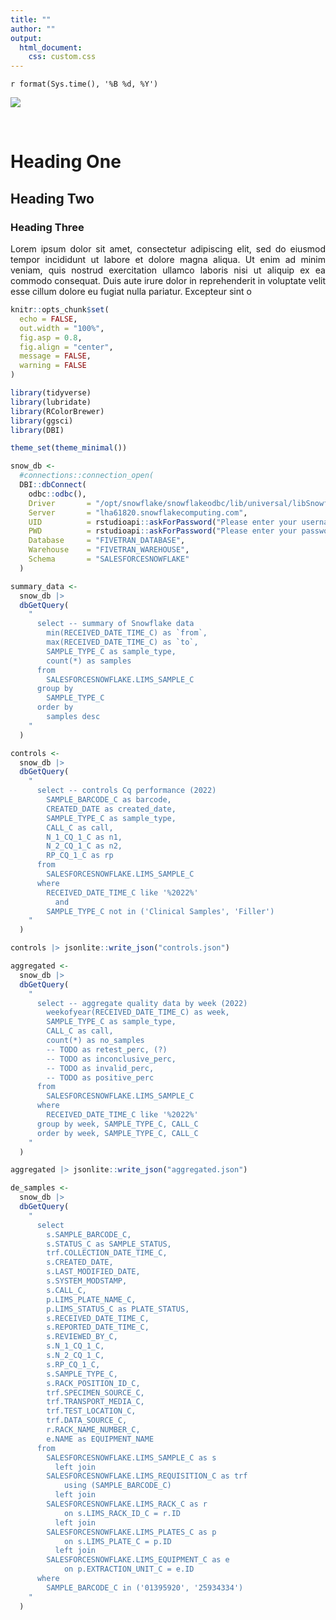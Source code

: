 ```yaml
---
title: ""
author: ""
output:
  html_document:
    css: custom.css
---
```


`r format(Sys.time(), '%B %d, %Y')`

![](./snowflake.png)

<style>
body {text-align: justify}
</style>

<br>

# Heading One

## Heading Two

### Heading Three

Lorem ipsum dolor sit amet, consectetur adipiscing elit, sed do eiusmod tempor incididunt ut labore et dolore magna aliqua. Ut enim ad minim veniam, quis nostrud exercitation ullamco laboris nisi ut aliquip ex ea commodo consequat. Duis aute irure dolor in reprehenderit in voluptate velit esse cillum dolore eu fugiat nulla pariatur. Excepteur sint o

```r

knitr::opts_chunk$set(
  echo = FALSE,
  out.width = "100%",
  fig.asp = 0.8,
  fig.align = "center",
  message = FALSE,
  warning = FALSE
)

library(tidyverse)
library(lubridate)
library(RColorBrewer)
library(ggsci)
library(DBI)

theme_set(theme_minimal())

```

```r

snow_db <-
  #connections::connection_open(
  DBI::dbConnect(
    odbc::odbc(),
    Driver       = "/opt/snowflake/snowflakeodbc/lib/universal/libSnowflake.dylib",
    Server       = "lha61820.snowflakecomputing.com",
    UID          = rstudioapi::askForPassword("Please enter your username"),
    PWD          = rstudioapi::askForPassword("Please enter your password"),
    Database     = "FIVETRAN_DATABASE",
    Warehouse    = "FIVETRAN_WAREHOUSE",
    Schema       = "SALESFORCESNOWFLAKE"
  )

```

```r

summary_data <- 
  snow_db |> 
  dbGetQuery(
    "
      select -- summary of Snowflake data
        min(RECEIVED_DATE_TIME_C) as `from`,
        max(RECEIVED_DATE_TIME_C) as `to`,
        SAMPLE_TYPE_C as sample_type,
        count(*) as samples
      from
        SALESFORCESNOWFLAKE.LIMS_SAMPLE_C
      group by
        SAMPLE_TYPE_C
      order by
        samples desc
    "
  )

controls <-
  snow_db |> 
  dbGetQuery(
    "
      select -- controls Cq performance (2022)
        SAMPLE_BARCODE_C as barcode,
        CREATED_DATE as created_date,
        SAMPLE_TYPE_C as sample_type,
        CALL_C as call,
        N_1_CQ_1_C as n1,
        N_2_CQ_1_C as n2,
        RP_CQ_1_C as rp
      from
        SALESFORCESNOWFLAKE.LIMS_SAMPLE_C
      where
        RECEIVED_DATE_TIME_C like '%2022%'
          and
        SAMPLE_TYPE_C not in ('Clinical Samples', 'Filler')  
    "
  )

controls |> jsonlite::write_json("controls.json")

aggregated <- 
  snow_db |> 
  dbGetQuery(
    "
      select -- aggregate quality data by week (2022)
        weekofyear(RECEIVED_DATE_TIME_C) as week,
        SAMPLE_TYPE_C as sample_type,
        CALL_C as call,
        count(*) as no_samples
        -- TODO as retest_perc, (?)
        -- TODO as inconclusive_perc,
        -- TODO as invalid_perc,
        -- TODO as positive_perc
      from
        SALESFORCESNOWFLAKE.LIMS_SAMPLE_C
      where
        RECEIVED_DATE_TIME_C like '%2022%'
      group by week, SAMPLE_TYPE_C, CALL_C
      order by week, SAMPLE_TYPE_C, CALL_C 
    "
  )

aggregated |> jsonlite::write_json("aggregated.json")

```

```r
de_samples <- 
  snow_db |> 
  dbGetQuery(
    "
      select
        s.SAMPLE_BARCODE_C,
        s.STATUS_C as SAMPLE_STATUS,
        trf.COLLECTION_DATE_TIME_C,
        s.CREATED_DATE,
        s.LAST_MODIFIED_DATE,
        s.SYSTEM_MODSTAMP,
        s.CALL_C,
        p.LIMS_PLATE_NAME_C,
        p.LIMS_STATUS_C as PLATE_STATUS,
        s.RECEIVED_DATE_TIME_C,
        s.REPORTED_DATE_TIME_C,
        s.REVIEWED_BY_C,
        s.N_1_CQ_1_C,
        s.N_2_CQ_1_C,
        s.RP_CQ_1_C,
        s.SAMPLE_TYPE_C,
        s.RACK_POSITION_ID_C,
        trf.SPECIMEN_SOURCE_C,
        trf.TRANSPORT_MEDIA_C,
        trf.TEST_LOCATION_C,
        trf.DATA_SOURCE_C,
        r.RACK_NAME_NUMBER_C,
        e.NAME as EQUIPMENT_NAME
      from
        SALESFORCESNOWFLAKE.LIMS_SAMPLE_C as s
          left join
        SALESFORCESNOWFLAKE.LIMS_REQUISITION_C as trf
            using (SAMPLE_BARCODE_C)
          left join
        SALESFORCESNOWFLAKE.LIMS_RACK_C as r
            on s.LIMS_RACK_ID_C = r.ID
          left join
        SALESFORCESNOWFLAKE.LIMS_PLATES_C as p
            on s.LIMS_PLATE_C = p.ID
          left join
        SALESFORCESNOWFLAKE.LIMS_EQUIPMENT_C as e
            on p.EXTRACTION_UNIT_C = e.ID
      where
        SAMPLE_BARCODE_C in ('01395920', '25934334')
    "
  )
```
